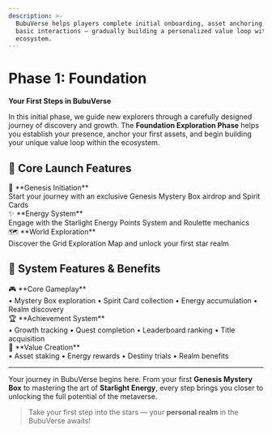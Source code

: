```yaml
---
description: >-
  BubuVerse helps players complete initial onboarding, asset anchoring, and
  basic interactions — gradually building a personalized value loop within the
  ecosystem.
---
```


# Phase 1: Foundation

<div style={{
  background: 'linear-gradient(135deg, rgba(251, 191, 36, 0.08), rgba(245, 158, 11, 0.08))',
  border: '1px solid rgba(251, 191, 36, 0.15)',
  borderRadius: '16px',
  padding: '32px 28px',
  marginTop: '24px',
  marginBottom: '32px'
}}>

**Your First Steps in BubuVerse**

In this initial phase, we guide new explorers through a carefully designed journey of discovery and growth. The **Foundation Exploration Phase** helps you establish your presence, anchor your first assets, and begin building your unique value loop within the ecosystem.

</div>

## 🌟 Core Launch Features

<div style={{ 
  display: 'grid', 
  gridTemplateColumns: 'repeat(auto-fit, minmax(280px, 1fr))', 
  gap: '16px', 
  margin: '24px 0' 
}}>

<div style={{
  background: 'rgba(251, 191, 36, 0.03)',
  border: '1px solid rgba(251, 191, 36, 0.1)',
  borderRadius: '12px',
  padding: '20px',
  transition: 'all 0.3s ease'
}}>
  <div style={{ fontSize: '18px', marginBottom: '8px' }}>🎁 **Genesis Initiation**</div>
  <div style={{ fontSize: '14px', opacity: '0.8' }}>Start your journey with an exclusive Genesis Mystery Box airdrop and Spirit Cards</div>
</div>

<div style={{
  background: 'rgba(251, 191, 36, 0.03)',
  border: '1px solid rgba(251, 191, 36, 0.1)',
  borderRadius: '12px',
  padding: '20px',
  transition: 'all 0.3s ease'
}}>
  <div style={{ fontSize: '18px', marginBottom: '8px' }}>✨ **Energy System**</div>
  <div style={{ fontSize: '14px', opacity: '0.8' }}>Engage with the Starlight Energy Points System and Roulette mechanics</div>
</div>

<div style={{
  background: 'rgba(251, 191, 36, 0.03)',
  border: '1px solid rgba(251, 191, 36, 0.1)',
  borderRadius: '12px',
  padding: '20px',
  transition: 'all 0.3s ease'
}}>
  <div style={{ fontSize: '18px', marginBottom: '8px' }}>🗺️ **World Exploration**</div>
  <div style={{ fontSize: '14px', opacity: '0.8' }}>Discover the Grid Exploration Map and unlock your first star realm</div>
</div>

</div>

## 🎯 System Features & Benefits

<div style={{ 
  display: 'grid', 
  gridTemplateColumns: 'repeat(auto-fit, minmax(300px, 1fr))', 
  gap: '16px', 
  margin: '24px 0' 
}}>

<div style={{
  background: 'rgba(251, 191, 36, 0.03)',
  border: '1px solid rgba(251, 191, 36, 0.1)',
  borderRadius: '12px',
  padding: '20px',
  transition: 'all 0.3s ease'
}}>
  <div style={{ fontSize: '20px', marginBottom: '8px' }}>🎮 **Core Gameplay**</div>
  <div style={{ fontSize: '14px', opacity: '0.8' }}>
    • Mystery Box exploration
    • Spirit Card collection
    • Energy accumulation
    • Realm discovery
  </div>
</div>

<div style={{
  background: 'rgba(251, 191, 36, 0.03)',
  border: '1px solid rgba(251, 191, 36, 0.1)',
  borderRadius: '12px',
  padding: '20px',
  transition: 'all 0.3s ease'
}}>
  <div style={{ fontSize: '20px', marginBottom: '8px' }}>🏆 **Achievement System**</div>
  <div style={{ fontSize: '14px', opacity: '0.8' }}>
    • Growth tracking
    • Quest completion
    • Leaderboard ranking
    • Title acquisition
  </div>
</div>

<div style={{
  background: 'rgba(251, 191, 36, 0.03)',
  border: '1px solid rgba(251, 191, 36, 0.1)',
  borderRadius: '12px',
  padding: '20px',
  transition: 'all 0.3s ease'
}}>
  <div style={{ fontSize: '20px', marginBottom: '8px' }}>💫 **Value Creation**</div>
  <div style={{ fontSize: '14px', opacity: '0.8' }}>
    • Asset staking
    • Energy rewards
    • Destiny trials
    • Realm benefits
  </div>
</div>

</div>

***

<div style={{
  background: 'linear-gradient(135deg, rgba(251, 191, 36, 0.05), rgba(245, 158, 11, 0.05))',
  borderLeft: '4px solid rgba(251, 191, 36, 0.4)',
  padding: '20px 24px',
  borderRadius: '0 12px 12px 0',
  margin: '24px 0'
}}>

Your journey in BubuVerse begins here. From your first **Genesis Mystery Box** to mastering the art of **Starlight Energy**, every step brings you closer to unlocking the full potential of the metaverse.

> Take your first step into the stars — your **personal realm** in the BubuVerse awaits!

</div>